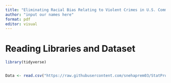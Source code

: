 ```yaml
---
title: "Eliminating Racial Bias Relating to Violent Crimes in U.S. Communities using a Predictive Machine Learning Model"
author: "input our names here"
format: pdf
editor: visual
---
```


# Reading Libraries and Dataset

```r
library(tidyverse)


Data <- read.csv("https://raw.githubusercontent.com/snehaprem03/StatProject/main/communities.data")



```
